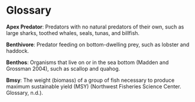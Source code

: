 # Glossary

**Apex Predator**: Predators with no natural predators of their own, such as large sharks, toothed whales, seals, tunas, and billfish.

**Benthivore**: Predator feeding on bottom-dwelling prey, such as lobster and haddock.

**Benthos**: Organisms that live on or in the sea bottom (Madden and Grossman 2004), such as scallop and quahog.

**Bmsy**: The weight (biomass) of a group of fish necessary to produce maximum sustainable yield (MSY) (Northwest Fisheries Science Center. Glossary, n.d.).
